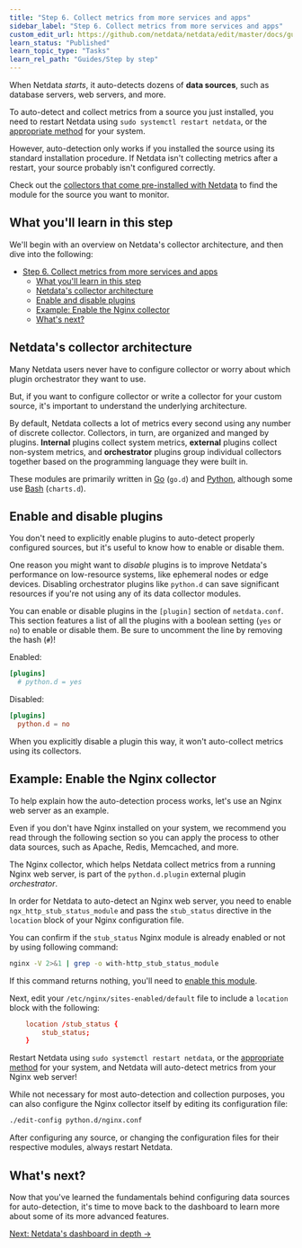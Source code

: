 ```yaml
---
title: "Step 6. Collect metrics from more services and apps"
sidebar_label: "Step 6. Collect metrics from more services and apps"
custom_edit_url: https://github.com/netdata/netdata/edit/master/docs/guides/step-by-step/step-06.md
learn_status: "Published"
learn_topic_type: "Tasks"
learn_rel_path: "Guides/Step by step"
---
```



When Netdata _starts_, it auto-detects dozens of **data sources**, such as database servers, web servers, and more.

To auto-detect and collect metrics from a source you just installed, you need to restart Netdata using `sudo systemctl
restart netdata`, or the [appropriate method](/docs/nightly/operations/start-stop-or-restart-the-netdata-agent) for your system.

However, auto-detection only works if you installed the source using its standard installation
procedure. If Netdata isn't collecting metrics after a restart, your source probably isn't configured
correctly.

Check out the [collectors that come pre-installed with Netdata](/docs/nightly/references/collectors/supported-collectors-list) to find the module for the
source you want to monitor.

## What you'll learn in this step

We'll begin with an overview on Netdata's collector architecture, and then dive into the following:

- [Step 6. Collect metrics from more services and apps](#step-6-collect-metrics-from-more-services-and-apps)
  - [What you'll learn in this step](#what-youll-learn-in-this-step)
  - [Netdata's collector architecture](#netdatas-collector-architecture)
  - [Enable and disable plugins](#enable-and-disable-plugins)
  - [Example: Enable the Nginx collector](#example-enable-the-nginx-collector)
  - [What's next?](#whats-next)

## Netdata's collector architecture

Many Netdata users never have to configure collector or worry about which plugin orchestrator they want to use.

But, if you want to configure collector or write a collector for your custom source, it's important to understand the
underlying architecture.

By default, Netdata collects a lot of metrics every second using any number of discrete collector. Collectors, in turn,
are organized and manged by plugins. **Internal** plugins collect system metrics, **external** plugins collect
non-system metrics, and **orchestrator** plugins group individual collectors together based on the programming language
they were built in.

These modules are primarily written in [Go](/docs/nightly/developers/collectors/go.d.plugin) (`go.d`) and
[Python](/docs/nightly/developers/collectors/python.d.plugin), although some use [Bash](/docs/nightly/developers/collectors/charts.d.plugin)
(`charts.d`).

## Enable and disable plugins

You don't need to explicitly enable plugins to auto-detect properly configured sources, but it's useful to know how to
enable or disable them.

One reason you might want to _disable_ plugins is to improve Netdata's performance on low-resource systems, like
ephemeral nodes or edge devices. Disabling orchestrator plugins like `python.d` can save significant resources if you're
not using any of its data collector modules.

You can enable or disable plugins in the `[plugin]` section of `netdata.conf`. This section features a list of all the
plugins with a boolean setting (`yes` or `no`) to enable or disable them. Be sure to uncomment the line by removing the
hash (`#`)!

Enabled:

```conf
[plugins]
  # python.d = yes
```

Disabled:

```conf
[plugins]
  python.d = no
```

When you explicitly disable a plugin this way, it won't auto-collect metrics using its collectors.

## Example: Enable the Nginx collector

To help explain how the auto-detection process works, let's use an Nginx web server as an example. 

Even if you don't have Nginx installed on your system, we recommend you read through the following section so you can
apply the process to other data sources, such as Apache, Redis, Memcached, and more.

The Nginx collector, which helps Netdata collect metrics from a running Nginx web server, is part of the
`python.d.plugin` external plugin _orchestrator_.

In order for Netdata to auto-detect an Nginx web server, you need to enable `ngx_http_stub_status_module` and pass the
`stub_status` directive in the `location` block of your Nginx configuration file.

You can confirm if the `stub_status` Nginx module is already enabled or not by using following command:

```sh
nginx -V 2>&1 | grep -o with-http_stub_status_module
```

If this command returns nothing, you'll need to [enable this module](https://www.nginx.com/blog/monitoring-nginx/).

Next, edit your `/etc/nginx/sites-enabled/default` file to include a `location` block with the following:

```conf
    location /stub_status {
        stub_status;
    }
```

Restart Netdata using `sudo systemctl restart netdata`, or the [appropriate
method](https://github.com/netdata/netdata/blob/master/docs/configure/start-stop-restart.md) for your system, and Netdata will auto-detect metrics from your Nginx web
server!

While not necessary for most auto-detection and collection purposes, you can also configure the Nginx collector itself
by editing its configuration file:

```sh
./edit-config python.d/nginx.conf
```

After configuring any source, or changing the configuration files for their respective modules, always restart Netdata.

## What's next?

Now that you've learned the fundamentals behind configuring data sources for auto-detection, it's time to move back to
the dashboard to learn more about some of its more advanced features.

[Next: Netdata's dashboard in depth &rarr;](step-07.md)


